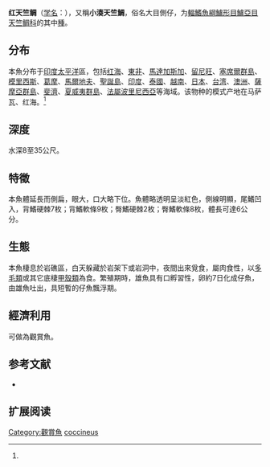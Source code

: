 {{Speciesbox
| name = 红天竺鲷
| status = NE
| status_system = 
| image = 
| genus = Apogon
| species = coccineus
| authority = Ruppell, 1838<ref name='id7198'>{{cite web| url =http://www.bioinfo.cn/db05/BjdwSpecies.php?action=view&id=7198| title =红天竺鲷| work =中国动物物种编目数据库| publisher =中国科学院微生物研究所| author =中国科学院动物研究所| accessdate =2009-04-16| deadurl =yes| archiveurl =https://web.archive.org/web/20160305053327/http://www.bioinfo.cn/db05/BjdwSpecies.php?action=view&id=7198| archivedate =2016-03-05}}</ref>
| synonyms = *''Apogon kominatoensis''<br /><small>Ebina, 1935</small>
}}

'''红天竺鲷'''（[[学名|学名]]：{{lang|la|''Apogon coccineus''}}），又稱'''小湊天竺鯛'''，俗名大目側仔，为[[輻鰭魚綱|輻鰭魚綱]][[鱸形目|鱸形目]][[鱸亞目|鱸亞目]][[天竺鲷科|天竺鲷科]]的其中[[種|種]]。

==分布==
本魚分布于[[印度|印度]][[太平洋|太平洋]]區，包括[[红海|红海]]、[[東非|東非]]、[[馬達加斯加|馬達加斯加]]、[[留尼旺|留尼旺]]、[[塞席爾群島|塞席爾群島]]、[[模里西斯|模里西斯]]、[[葛摩|葛摩]]、[[馬爾地夫|馬爾地夫]]、[[聖誕島|聖誕島]]、[[印度|印度]]、[[泰國|泰國]]、[[越南|越南]]、[[日本|日本]]、[[台湾|台湾]]、[[澳洲|澳洲]]、[[薩摩亞群島|薩摩亞群島]]、[[斐濟|斐濟]]、[[夏威夷群島|夏威夷群島]]、[[法屬波里尼西亞|法屬波里尼西亞]]等海域。该物种的模式产地在马萨瓦、红海。<ref name='id7198'/>

==深度==
水深8至35公尺。

==特徵==
本魚體延長而側扁，眼大，口大略下位。魚體略透明呈淡紅色，側線明顯，尾鰭凹入，背鰭硬棘7枚；背鰭軟條9枚；臀鰭硬棘2枚；臀鰭軟條8枚，體長可達6公分。

==生態==
本魚棲息於岩礁區，白天躲藏於岩架下或岩洞中，夜間出來覓食，屬肉食性，以[[多毛類|多毛類]]或其它底棲[[甲殼類|甲殼類]]為食。繁殖期時，雄魚具有口孵習性，卵約7日化成仔魚，由雄魚吐出，具短暫的仔魚飄浮期。

==經濟利用==
可做為觀賞魚。

== 参考文献 ==
{{reflist}}
*{{FishBase_species|genus=Apogon|species=coccineus|year=2011|month=12}}

== 扩展阅读 ==
{{refbegin}}
{{wikispecies-inline|Apogon coccineus|红天竺鲷}}
{{refend}}
{{Taxonbar|from=Q13386455}}

[[Category:觀賞魚|Category:觀賞魚]]
[[Category:天竺鲷属|coccineus]]


{{鲈形目小作品}}